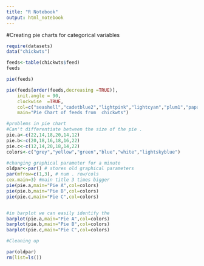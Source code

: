 ```yaml
---
title: "R Notebook"
output: html_notebook
---
```

#Creating pie charts for categorical variables  

```r
require(datasets)
data("chickwts")

```

```r
feeds<-table(chickwts$feed)
feeds
```

```r
pie(feeds)
```

```r
pie(feeds[order(feeds,decreasing =TRUE)],
    init.angle = 90,
    clockwise  =TRUE,
    col=c("seashell","cadetblue2","lightpink","lightcyan","plum1","papayawhip"),
    main="Pie Chart of feeds from  chickwts")
```

```r
#problems in pie chart
#Can't differentiate between the size of the pie .
pie.a<-c(22,14,18,20,14,12)
pie.b<-c(20,18,16,18,16,22)
pie.c<-c(12,14,20,18,14,22)
colors<-c("grey","yellow","green","blue","white","lightskyblue")

#changing graphical parameter for a minute
oldpar<-par() # stores old graphical parameters
par(mfrow=c(1,3), # num . row/cols
cex.main=3) #main title 3 times bigger
pie(pie.a,main="Pie A",col=colors)
pie(pie.b,main="Pie B",col=colors)
pie(pie.c,main="Pie C",col=colors)



```



```r
#in barplot we can easily identify the 
barplot(pie.a,main="Pie A",col=colors)
barplot(pie.b,main="Pie B",col=colors)
barplot(pie.c,main="Pie C",col=colors)


```
```r
#Cleaning up

par(oldpar)
rm(list=ls())
```


